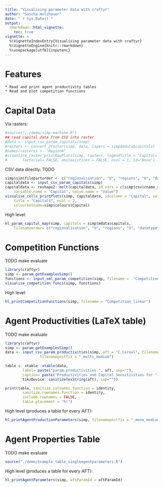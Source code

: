 ```yaml
---
title: "Visualising parameter data with craftyr"
author: "Sascha Holzhauer"
date: "`r Sys.Date()`"
output: 
  rmarkdown::html_vignette:
    toc: true
vignette: >
  %\VignetteIndexEntry{Visualising parameter data with craftyr}
  %\VignetteEngine{knitr::rmarkdown}
  %\usepackage[utf8]{inputenc}
---
```


# Features

	* Read and print agent productivity tables
	* Read and plot competition functions


# Capital Data

Via rasters:
```r
#source("../demo/simp-machine.R")
## read capital data from CSV into raster
#data <- input_csv_param_capitals(simp)
#rasters <- convert_2raster(simp, data, layers = simp$mdata$capitals)
#names(rasters) <- "RegionA"
#visualise_raster_printRawPlots(simp, rasters, legendtitle = "Capitals Example", 
#		factorial= FALSE, omitaxisticks = FALSE, ncol = 1, id="None")
```

CSV data directly:
TODO
```r
simp$sim$filepartorder <- c("regionalisation", "U", "regions", "U", "datatype")
capitaldata <- input_csv_param_capitals(simp)
capitaldata <- reshape2::melt(capitaldata, id.vars = c(simp$csv$cname_x, simp$csv$cname_y),
	variable.name = "Capital", value.name = "Value")
visualise_cells_printPlots(simp, capitaldata, idcolumn = "Capital", valuecolumn = "Value",
	title = "Capitals", ncol = 2, 
	coloursetname=simp$colours$Capital)
```

High level:
```r
hl_param_capital_map(simp, capitals = simp$mdata$capitals, 
	filenameorder= c("regionalisation", "U", "regions", "U", "datatype"))
```

# Competition Functions

TODO make evaluate
```r
library(craftyr)
simp <- param_getExamplesSimp()
functions <- input_xml_param_competition(simp, filename =  "Competition_linear")
visualise_competition_funcs(simp, functions)
```

High level:
```r
hl_printCompetitionFunctions(simp, filename = "Competition_linear")
```

# Agent Productivities (LaTeX table)

TODO make evaluate
```r
library(craftyr)
simp <- param_getExamplesSimp()
data <- input_csv_param_productivities(simp, aft = "C_Cereal", filenameprefix = "AftProduction_",
				filenamepostfix = "_multi_medium")
		
table <- xtable::xtable(data,
		label= paste("param.productivities.", aft, sep=""), 
		caption= paste("Productivities and Capital Sensitivities for ", 
		tikzDevice::sanitizeTexString(aft), sep=""))

print(table, sanitize.colnames.function = identity,
		sanitize.rownames.function = identity,
		include.rownames = FALSE,
		table.placement = "h!")
```

High level (produces a table for every AFT):
```r
hl_printAgentProductionParameters(simp, filenamepostfix = "_mono_medium")
```

# Agent Properties Table

TODO make evaluate
```r
source("./demo/example_table_singleagentparameters.R")
```

High level (produces a table for every AFT):
```r
hl_printAgentParameters(simp, aftParamId = aftParamId)
```